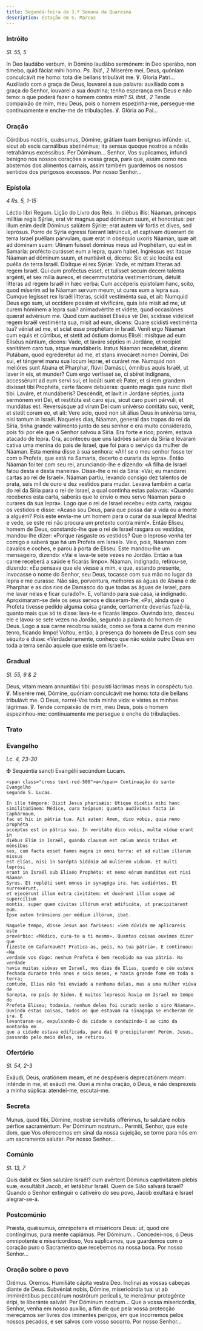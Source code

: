 ```yaml
---
title: Segunda-feira da 3.ª Semana da Quaresma
description: Estação em S. Marcos
---
```


### Intróito

<em>Sl. 55, 5</em>

<div class="side-by-side not-content">
  <span>
    In Deo laudábo verbum, in Dómino laudábo sermónem: in Deo sperábo, non
    timebo, quid fáciat mihi homo. <em>Ps. ibid., 2</em> Miserére mei, Deus,
    quóniam conculcávit me homo: tota die bellans tribulávit me. ℣. Gloria
    Patri... Auxiliado com a graça de Deus, louvarei a sua palavra: auxiliado
    com a graça do Senhor, louvarei a sua doutrina; tenho esperança em Deus e
    não temo: o que poderá fazer o homem contra mim? <em>Sl. ibid., 2</em> Tende
    compaixão de mim, meu Deus, pois o homem espezinha-me, persegue-me
    continuamente e enche-me de tribulações. ℣. Glória ao Pai...
  </span>
</div>

### Oração

<div class="side-by-side not-content">
  <span>
    Córdibus nostris, quǽsumus, Dómine, grátiam tuam benígnus infúnde: ut, sicut
    ab escis carnálibus abstinémus; ita sensus quoque nostros a nóxiis
    retrahámus excéssibus. Per Dóminum... Senhor, Vos suplicamos, infundi
    benigno nos nossos corações a vossa graça, para que, assim como nos abstemos
    dos alimentos carnais, assim também guardemos os nossos sentidos dos
    perigosos excessos. Por nosso Senhor...
  </span>
</div>

### Epístola

<em>4 Rs. 5, 1-15</em>

<div class="side-by-side not-content">
  <span>Léctio libri Regum.</span>
  <span>Lição do Livro dos Reis.</span>
  <span>
    In diébus illis: Náaman, princeps milítiæ regis Sýriæ, erat vir magnus apud
    dóminum suum, et honorátus: per illum enim dedit Dóminus salútem Sýriæ: erat
    autem vir fortis et dives, sed leprósus. Porro de Sýria egressi fúerant
    latrúnculi, et captivam dúxerant de terra Israel puéllam párvulam, quæ erat
    in obséquio uxoris Náaman, quæ ait ad dóminam suam: Utinam fuísset dóminus
    meus ad Prophétam, qui est in Samaría: profécto curásset eum a lepra, quam
    habet. Ingréssus est itaque Náaman ad dóminum suum, et nuntiávit ei, dicens:
    Sic et sic locúta est puélla de terra Israël. Dixítque ei rex Sýriæ: Vade,
    et mittam lítteras ad regem Israël. Qui cum proféctus esset, et tulísset
    secum decem talénta argénti, et sex mília áureos, et decemmutatória
    vestimentórum, détulit lítteras ad regem Israël in hæc verba: Cum accéperis
    epístolam hanc, scito, quod míserim ad te Náaman servum meum, ut cures eum a
    lepra sua. Cumque legísset rex Israël lítteras, scidit vestiménta sua, et
    ait: Numquid Deus ego sum, ut occídere possim et vivificáre, quia iste misit
    ad me, ut curem hóminem a lepra sua? animadvértite et vidéte, quod
    occasiónes quærat advérsum me. Quod cum audísset Eliséus vir Dei, scidísse
    videlícet regem Israël vestiménta sua, misit ad eum, dicens: Quare scidísti
    vestiménta tua? véniat ad me, et sciat esse prophétam in Israël. Venit ergo
    Náaman cum equis et cúrribus, et stetit ad óstium domus Eliséi: misítque ad
    eum Eliséus núntium, dicens: Vade, et laváre sépties in Jordáne, et recípiet
    sanitátem caro tua, atque mundáberis. Iratus Náaman recedébat, dicens:
    Putábam, quod egrederétur ad me, et stans invocáret nomen Dómini, Dei sui,
    et tángeret manu sua locum lepræ, et curáret me. Numquid non melióres sunt
    Abana et Pharphar, flúvii Damásci, ómnibus aquis Israël, ut laver in eis, et
    munder? Cum ergo vertísset se, ci abíret indígnans, accessérunt ad eum servi
    sui, et locúti sunt ei: Pater, et si rem grandem dixísset tibi Prophéta,
    certe fácere debúeras: quanto magis quia nunc dixit tibi: Laváre, et
    mundáberis? Descéndit, et lavit in Jordáne sépties, juxta sermónem viri Dei,
    et restitúta est caro ejus, sicut caro pueri párvuli, et mundátus est.
    Reversúsque ad virum Dei cum univérso comitátu suo, venit, et stetit coram
    eo, et ait: Vere scio, quod non sit álius Deus in univérsa terra, nisi
    tantum in Israël. Naqueles dias, Náaman, general das tropas do rei da Síria,
    tinha grande valimento junto do seu senhor e era muito considerado, pois foi
    por ele que o Senhor salvou a Síria. Era forte e rico; porém, estava atacado
    de lepra. Ora, aconteceu que uns ladrões saíram da Síria e levaram cativa
    uma menina do país de Israel, que foi para o serviço da mulher de Náaman.
    Esta menina disse à sua senhora: «Ah! se o meu senhor fosse ter com o
    Profeta, que está na Samaria, decerto o curaria da lepra». Então Náaman foi
    ter com seu rei, anunciando-lhe e dizendo: «A filha de Israel falou desta e
    desta maneira». Disse-lhe o rei da Síria: «Vai; eu mandarei cartas ao rei de
    Israel». Náaman partiu, levando consigo dez talentos de prata, seis mil de
    ouro e dez vestidos para mudar. Levava também a carta do rei da Síria para o
    rei de Israel, a qual continha estas palavras: «Quando receberes esta carta,
    saberás que te envio o meu servo Náaman para o curares da sua lepra». Logo
    que o rei de Israel recebeu esta carta, rasgou os vestidos e disse: «Acaso
    sou Deus, para que possa dar a vida ou a morte a alguém? Pois este envia-me
    um homem para o curar da sua lepra! Meditai e vede, se este rei não procura
    um pretexto contra mim!». Então Eliseu, homem de Deus, constando-lhe que o
    rei de Israel rasgara os vestidos, mandou-lhe dizer: «Porque rasgaste os
    vestidos? Que o leproso venha ter comigo e saberá que há um Profeta em
    Israel». Veio, pois, Náaman com cavalos e coches, e parou à porta de Eliseu.
    Este mandou-lhe um mensageiro, dizendo: «Vai e lava-te sete vezes no Jordão.
    Então a tua carne receberá a saúde e ficarás limpo». Náaman, indignado,
    retirou-se, dizendo: «Eu pensava que ele viesse a mim, e que, estando
    presente, invocasse o nome do Senhor, seu Deus, tocasse com sua mão no lugar
    da lepra e me curasse. Não são, porventura, melhores as águas de Abana e de
    Pharphar e as dos rios de Damasco do que todas as águas de Israel, para me
    lavar nelas e ficar curado?». E, voltando para sua casa, ia indignado.
    Aproximaram-se dele os seus servos e disseram-lhe: «Pai, ainda que o Profeta
    tivesse pedido alguma coisa grande, certamente deverias fazê-la, quanto mais
    que só te disse: lava-te e ficarás limpo». Ouvindo isto, desceu ele e
    lavou-se sete vezes no Jordão, segundo a palavra do homem de Deus. Logo a
    sua carne recobrou saúde, como se fora a carne dum menino tenro, ficando
    limpo! Voltou, então, à presença do homem de Deus com seu séquito e disse:
    «Verdadeiramente, conheço que não existe outro Deus em toda a terra senão
    aquele que existe em Israel!».
  </span>
</div>

### Gradual

<em>Sl. 55, 9 & 2</em>

<div class="side-by-side not-content">
  <span>
    Deus, vitam meam annuntiávi tibi: posuísti lácrimas meas in conspéctu tuo.
    ℣. Miserére mei, Dómine, quóniam conculcávit me homo: tota die bellans
    tribulávit me. Ó Deus, narrei-Vos toda minha vida: e vistes as minhas
    lágrimas. ℣. Tende compaixão de mim, meu Deus, pois o homem espezinhou-me:
    continuamente me persegue e enche de tribulações.
  </span>
</div>

### Trato


<LinkCard
  href="/missal/quaresma/quartacinzas#trato"
  title="Trato Quarta-feira de Cinzas"
/>

### Evangelho

<em>Lc. 4, 23-30</em>

<div class="side-by-side not-content">
    <span class="cross text-red-500">✠</span> Sequéntia sancti Evangélii
    secúndum Lucam.
 
    <span class="cross text-red-500">✠</span> Continuação do santo Evangelho
    segundo S. Lucas.
 
    In illo témpore: Dixit Jesus pharisǽis: Utique dicétis mihi hanc
    similitúdinem: Médice, cura teípsum: quanta audívimus facta in Caphárnaum,
    fac et hic in pátria tua. Ait autem: Amen, dico vobis, quia nemo prophéta
    accéptus est in pátria sua. In veritáte dico vobis, multæ víduæ erant in
    diébus Elíæ in Israël, quando clausum est cœlum annis tribus et ménsibus
    sex, cum facta esset fames magna in omni terra: et ad nullam illarum missus
    est Elías, nisi in Sarépta Sidóniæ ad mulíerem viduam. Et multi leprósi
    erant in Israël sub Eliséo Prophéta: et nemo eórum mundátus est nisi Náaman
    Syrus. Et repléti sunt omnes in synagóga ira, hæc audiéntes. Et surrexérunt,
    et ejecérunt illum extra civitátem: et duxérunt illum usque ad supercílium
    montis, super quem cívitas illórum erat ædificáta, ut præcipitárent eum.
    Ipse autem tránsiens per médium illórum, ibat.
 
    Naquele tempo, disse Jesus aos fariseus: «Sem dúvida me aplicareis este
    provérbio: «Médico, cura-te a ti mesmo». Quantas coisas ouvimos dizer que
    fizeste em Cafarnaum?! Pratica-as, pois, na tua pátria». E continuou: «Na
    verdade vos digo: nenhum Profeta é bem recebido na sua pátria. Na verdade
    havia muitas viúvas em Israel, nos dias de Elias, quando o céu esteve
    fechado durante três anos e seis meses, e havia grande fome em toda a terra;
    contudo, Elias não foi enviado a nenhuma delas, mas a uma mulher viúva de
    Sarepta, no país de Sidon. E muitos leprosos havia em Israel no tempo do
    Profeta Eliseu; todavia, nenhum deles foi curado senão o siro Náaman».
    Ouvindo estas coisas, todos os que estavam na sinagoga se encheram de ira. E
    levantaram-se, expulsando-O da cidade e conduzindo-O ao cimo da montanha em
    que a cidade estava edificada, para daí O precipitarem! Porém, Jesus,
    passando pelo meio deles, se retirou.
  </span>
</div>

### Ofertório

<em>Sl. 54, 2-3</em>

<div class="side-by-side not-content">
  <span>
    Exáudi, Deus, oratiónem meam, et ne despéxeris deprecatiónem meam: inténde
    in me, et exáudi me. Ouvi a minha oração, ó Deus, e não desprezeis a minha
    súplica: atendei-me, escutai-me.
  </span>
</div>

### Secreta

<div class="side-by-side not-content">
  <span>
    Munus, quod tibi, Dómine, nostræ servitútis offérimus, tu salutáre nobis
    pérfice sacraméntum. Per Dóminum nostrum... Permiti, Senhor, que este dom,
    que Vos oferecemos em sinal da nossa sujeição, se torne para nós em um
    sacramento salutar. Por nosso Senhor...
  </span>
</div>

### Comúnio

<em>Sl. 13, 7</em>

<div class="side-by-side not-content">
  <span>
    Quis dabit ex Sion salutáre Israël? cum avértent Dóminus captivitátem plebis
    suæ, exsultábit Jacob, et lætábitur Israël. Quem de Sião salvará Israel?
    Quando o Senhor extinguir o cativeiro do seu povo, Jacob exultará e Israel
    alegrar-se-á.
  </span>
</div>

### Postcomúnio

<div class="side-by-side not-content">
  <span>
    Præsta, quǽsumus, omnípotens et miséricors Deus: ut, quod ore contíngimus,
    pura mente capiámus. Per Dóminum... Concedei-nos, ó Deus omnipotente e
    misericordioso, Vos suplicamos, que guardemos com o coração puro o
    Sacramento que recebemos na nossa boca. Por nosso Senhor...
  </span>
</div>

### Oração sobre o povo

<div class="side-by-side not-content">
  <span class="text-red-500 text-center">Orémus.</span>
  <span class="text-red-500 text-center">Oremos.</span>
  <span>Humiliáte cápita vestra Deo.</span>
  <span>Inclinai as vossas cabeças diante de Deus.</span>
  <span>
    Subvéniat nobis, Dómine, misericórdia tua: ut ab imminéntibus peccatórum
    nostrórum perículis, te mereámur protegénte éripi, te liberánte salvári. Per
    Dóminum nostrum... Que a vossa misericórdia, Senhor, venha em nosso auxílio,
    a fim de que pela vossa protecção mereçamos ser livres dos iminentes
    perigos, em que incorremos pelos nossos pecados, e ser salvos com vosso
    socorro. Por nosso Senhor...
  </span>
</div>
